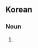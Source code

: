 {{also|小帯}}
==Korean==
{{ko-hanjatab}}

===Noun===
{{ko-noun|hangeul=소대}}

# {{hanja form of|소대|[[frenulum]]}}